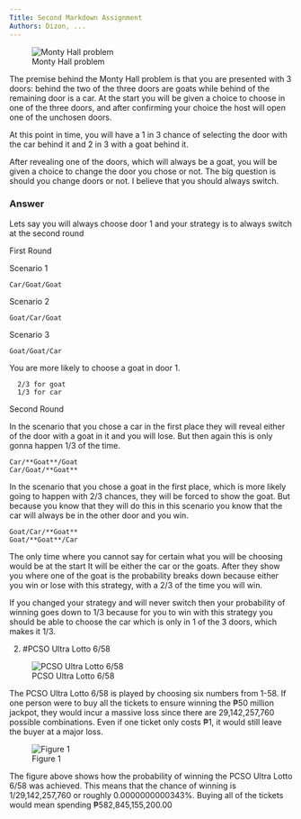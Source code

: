 ```yaml
---
Title: Second Markdown Assignment
Authors: Dizon, ...
---
```

![Monty Hall problem](./pictures/mhall.jpg)

The premise behind the Monty Hall problem is that you are presented with 3 doors: behind the two of the three doors are goats while behind of the remaining door is a car. At the start you will be given a choice to choose in one of the three doors, and after confirming your choice the host will open one of the unchosen doors.

At this point in time, you will have a 1 in 3 chance of selecting the door with the car behind it and 2 in 3 with a goat behind  it.

After revealing one of the doors, which will always be a goat, you will be given a choice to change the door you chose or not. The big question is should you change doors or not. I believe that you should always switch.

### Answer

Lets say you will always choose door 1 and your strategy is to always switch at the second round

First Round

  Scenario 1
  
    Car/Goat/Goat
    
  Scenario 2
    
    Goat/Car/Goat
    
  Scenario 3
    
    Goat/Goat/Car
    
  You are more likely to choose a goat in door 1.
      
      2/3 for goat
      1/3 for car
  
Second Round

  In the scenario that you chose a car in the first place they will reveal either of the door with a goat in it and you will lose. But then again this is only gonna happen 1/3 of the time.
  
    Car/**Goat**/Goat
    Car/Goat/**Goat**
  
  In the scenario that you chose a goat in the first place, which is more likely going to happen with 2/3 chances, they will be forced to show the goat. But because you know that they will do this in this scenario you know that the car will always be in the other door and you win.
  
    Goat/Car/**Goat**
    Goat/**Goat**/Car
  
  The only time where you cannot say for certain what you will be choosing would be at the start It will be either the car or the goats. After they show you where one of the goat is the probability breaks down because either you win or lose  with this strategy, with a 2/3 of the time you will win. 
  
  If you changed your strategy and will never switch then your probability of winning goes down to 1/3 because for you to win with this strategy you should be able to choose the car which is only in 1 of the 3 doors, which makes it 1/3.




2. #PCSO Ultra Lotto 6/58

![PCSO Ultra Lotto 6/58](./pictures/pcso.png)


The PCSO Ultra Lotto 6/58 is played by choosing six numbers from 1-58.
If one person were to buy all the tickets to ensure winning the ₱50 million jackpot, they would incur a massive loss since there are 29,142,257,760 possible combinations. Even if one ticket only costs ₱1, it would still leave the buyer at a major loss.

![Figure 1](./pictures/probability.png)

The figure above shows how the probability of winning the PCSO Ultra Lotto 6/58 was achieved. This means that the chance of winning is 1/29,142,257,760 or roughly 0.0000000000343%. Buying all of the tickets would mean spending ₱582,845,155,200.00


